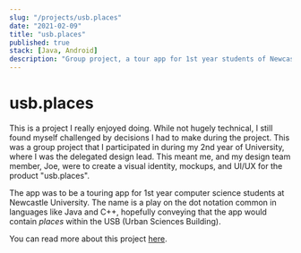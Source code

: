 ```yaml
---
slug: "/projects/usb.places"
date: "2021-02-09"
title: "usb.places"
published: true
stack: [Java, Android]
description: "Group project, a tour app for 1st year students of Newcastle University"
---
```


# usb.places

This is a project I really enjoyed doing.
While not hugely technical, I still found myself challenged by decisions I had to make during the project.
This was a group project that I participated in during my 2nd year of University, where I was the delegated design lead.
This meant me, and my design team member, Joe, were to create a visual identity, mockups, and UI/UX for the product
"usb.places".

The app was to be a touring app for 1st year computer science students at Newcastle University.
The name is a play on the dot notation common in languages like Java and C++, hopefully conveying that the app would contain _places_ within the USB (Urban Sciences Building).

You can read more about this project [here](https://usbplaces.myportfolio.com/work).
